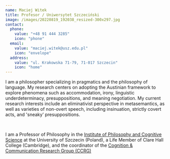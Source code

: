 ```yaml
---
name: Maciej Witek
title: Profesor / Uniwersytet Szczeciński
image: /images/20220819_192038_resized-300x297.jpg
contact:
  phone:
    value: "+48 91 444 3285"
    icon: "phone"
  email:
    value: "maciej.witek@usz.edu.pl"
    icon: "envelope"
  address:
    value: "ul. Krakowska 71-79, 71-017 Szczecin"
    icon: "home"
---
```


I am a philosopher specializing in pragmatics and the philosophy of language.
My research centers on adopting the Austinian framework to explore phenomena such as accommodation, irony, linguistic underdeterminacy, presuppositions, and meaning negotiation.
My current research interests include an eliminativist perspective in metasemantics, as well as varieties of non-overt speech, including insinuation, strictly covert acts, and 'sneaky’ presuppositions.

&nbsp;

I am a Professor of Philosophy in the <a href="https://en.usz.edu.pl/fik/" target="_blank" rel="noopener noreferrer">Institute of Philosophy and Cognitive Science</a> at the University of Szczecin (Poland), a Life Member of Clare Hall College (Cambridge), and the coordinator of the <a href="http://ccrg.usz.edu.pl" target="_blank" rel="noopener noreferrer">Cognition & Communication Research Group (CCRG)</a>

<CvButton text="Click here to get my CV" file="/documents/cv.pdf" />
